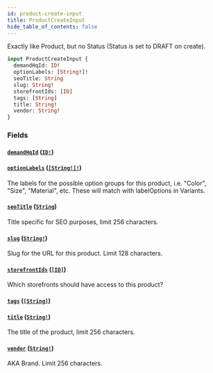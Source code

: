 ```yaml
---
id: product-create-input
title: ProductCreateInput
hide_table_of_contents: false
---
```



Exactly like Product, but no Status (Status is set to DRAFT on create).

```graphql
input ProductCreateInput {
  demandHqId: ID!
  optionLabels: [String!]!
  seoTitle: String
  slug: String!
  storefrontIds: [ID]
  tags: [String]
  title: String!
  vendor: String!
}
```


### Fields

#### [`demandHqId`](#) ([`ID!`](/demand/api/graphql-admin/reference/scalars/id))




#### [`optionLabels`](#) ([`[String!]!`](/demand/api/graphql-admin/reference/scalars/string))

The labels for the possible option groups for this product, i.e. "Color", "Size", "Material", etc.
These will match with labelOptions in Variants.


#### [`seoTitle`](#) ([`String`](/demand/api/graphql-admin/reference/scalars/string))

Title specific for SEO purposes, limit 256 characters.


#### [`slug`](#) ([`String!`](/demand/api/graphql-admin/reference/scalars/string))

Slug for the URL for this product. Limit 128 characters.


#### [`storefrontIds`](#) ([`[ID]`](/demand/api/graphql-admin/reference/scalars/id))

Which storefronts should have access to this product?


#### [`tags`](#) ([`[String]`](/demand/api/graphql-admin/reference/scalars/string))




#### [`title`](#) ([`String!`](/demand/api/graphql-admin/reference/scalars/string))

The title of the product, limit 256 characters.


#### [`vendor`](#) ([`String!`](/demand/api/graphql-admin/reference/scalars/string))

AKA Brand. Limit 256 characters.





